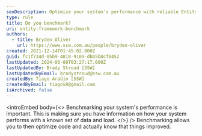 ```yaml
---
seoDescription: Optimize your system's performance with reliable Entity Framework benchmarking, ensuring accurate insights for code optimization and improved application speed.
type: rule
title: Do you benchmark?
uri: entity-framework-benchmark
authors:
  - title: Bryden Oliver
    url: https://www.ssw.com.au/people/bryden-oliver
created: 2021-12-14T01:45:02.000Z
guid: fc1f734d-05b9-4818-9109-dbb5b8cf0452
lastUpdated: 2024-06-08T03:27:17.000Z
lastUpdatedBy: Brady Stroud [SSW]
lastUpdatedByEmail: bradystroud@ssw.com.au
createdBy: Tiago Araújo [SSW]
createdByEmail: tiagov8@gmail.com
isArchived: false
---
```


<introEmbed
  body={<>
Benchmarking your system's performance is important. This is making sure you have information on how your system performs with a known set of data and load.
  </>}
/>
Benchmarking allows you to then optimize code and actually know that things improved.
